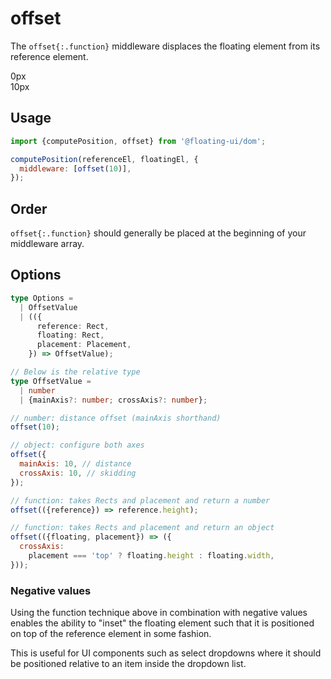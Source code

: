 
# offset

The `offset{:.function}` middleware displaces the floating
element from its reference element.

<Chrome center className="pt-16 pb-24">
  <div className="flex gap-4">
    <Floating
      portaled
      middleware={[{name: 'offset', options: 0}]}
    >
      <div className="grid place-items-center text-gray-50 w-32 h-32 mx-auto bg-blue-600">
        0px
      </div>
    </Floating>
    <Floating
      portaled
      middleware={[{name: 'offset', options: 10}]}
    >
      <div className="grid place-items-center text-gray-50 w-32 h-32 mx-auto bg-blue-600">
        10px
      </div>
    </Floating>
  </div>
</Chrome>

## Usage

```js
import {computePosition, offset} from '@floating-ui/dom';

computePosition(referenceEl, floatingEl, {
  middleware: [offset(10)],
});
```

## Order

`offset{:.function}` should generally be placed at the beginning
of your middleware array.

## Options

```ts
type Options =
  | OffsetValue
  | (({
      reference: Rect,
      floating: Rect,
      placement: Placement,
    }) => OffsetValue);

// Below is the relative type
type OffsetValue =
  | number
  | {mainAxis?: number; crossAxis?: number};
```

```js
// number: distance offset (mainAxis shorthand)
offset(10);

// object: configure both axes
offset({
  mainAxis: 10, // distance
  crossAxis: 10, // skidding
});

// function: takes Rects and placement and return a number
offset(({reference}) => reference.height);

// function: takes Rects and placement and return an object
offset(({floating, placement}) => ({
  crossAxis:
    placement === 'top' ? floating.height : floating.width,
}));
```

### Negative values

Using the function technique above in combination with negative
values enables the ability to "inset" the floating element such
that it is positioned on top of the reference element in some
fashion.

This is useful for UI components such as select dropdowns where
it should be positioned relative to an item inside the dropdown
list.
